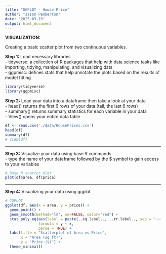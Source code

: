 ```yaml
---
title: "GGPLOT - House Price"
author: "Jason Pemberton"
date: "2025-03-10"
output: html_document
---
```


**VISUALIZATION:**

Creating a basic scatter plot from two continuous variables.

**Step 1:** Load necessary libraries\
- tidyverse: a collection of R packages that help with data science tasks like importing, tidying, manipulating, and visualizing data\
- ggpmisc: defines stats that help annotate the plots based on the results of model fitting  

```r
library(tidyverse)
library(ggpmisc)
```

**Step 2:** Load your data into a dataframe then take a look at your data\
- head() returns the first 6 rows of your data (tail, the last 6 rows)\
- summary() returns summary statistics for each variable in your data\
- View() opens your entire data table

```r
df <- read.csv('./data/HousePrices.csv')
head(df)
summary(df)
# View(df)
```

------------------------------------------------------------------------

**Step 3:** Visualize your data using base R commands\
- type the name of your dataframe followed by the \$ symbol to gain access to your variables

```r
# Base R scatter plot
plot(df$area, df$price)
```

------------------------------------------------------------------------

**Step 4:** Visualizing your data using ggplot

```r
# GGPLOT
ggplot(df, aes(x = area, y = price)) +
  geom_point() +
  geom_smooth(method="lm", se=FALSE, color="red") +
  stat_poly_eq(aes(label = paste(..eq.label.., ..rr.label.., sep = "~~~")), 
               formula = y ~ x, 
               parse = TRUE) +
  labs(title = "Scatterplot of Area vs Price",
       x = "Area (sq ft)",
       y = "Price ($)") +
  theme_minimal()

```
